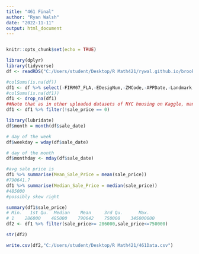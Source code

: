 ```yaml
---
title: "461 Final"
author: "Ryan Walsh"
date: "2022-11-11"
output: html_document
---
```


```r

```

```r
knitr::opts_chunk$set(echo = TRUE)
```

```r
library(dplyr)
library(tidyverse)
df <- readRDS("C:/Users/student/Desktop/R Math421/rywal.github.io/brooklyn_sales.rds")
```

```r
#colSums(is.na(df))
df1 <- df %>% select(-FIRM07_FLA,-EDesigNum,-ZMCode,-APPDate,-Landmark,-HistDist ,-Ext,-LtdHeight,-SPDist3,-SPDist2,-SPDist1,-Overlay2,-Overlay1,-ZoneDist4,- ZoneDist3,-ZoneDist2,-PFIRM15_FL,-OwnerType)
#colSums(is.na(df1))
df1 <- drop_na(df1)
##Note that as in other uploaded datasets of NYC housing on Kaggle, many of these transactions have a sale_price of $0 or only a nominal amount far less than market value. These are likely property transfers to relatives and should be excluded from any analysis of market prices.
df1 <- df1 %>% filter(!sale_price == 0)
```

```r
library(lubridate)
df$month = month(df$sale_date)

# day of the week
df$weekday = wday(df$sale_date)

# day of the month
df$monthday <- mday(df$sale_date)
```

```r
#avg sale price is 
df1 %>% summarise(Mean_Sale_Price = mean(sale_price))
#790641.7
df1 %>% summarise(Median_Sale_Price = median(sale_price))
#485000
#possibly skew right
```

```r
summary(df1$sale_price)
# Min.   1st Qu.  Median    Mean     3rd Qu.      Max. 
# 1    286000    485000    790642    750000    345000000 
df2 <- df1 %>% filter(sale_price>= 286000,sale_price<=750000)
```

```r
str(df2)
```

```r
write.csv(df2,"C:/Users/student/Desktop/R Math421/461Data.csv")
```
